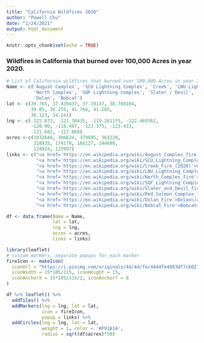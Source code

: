 ```yaml
---
title: "California Wildfires 2020"
author: "Powell Chu"
date: "1/24/2021"
output: html_document
---
```


```r
knitr::opts_chunk$set(echo = TRUE)
```


### Wildfires in California that burned over 100,000 Acres in year 2020.

```r

# List of California wildfires that burned over 100,000 Acres in year 2020
Name <- c('August Complex', 'SCU Lightning Complex', 'Creek', 'LNU Lightning Complex', 
          'North Complex', 'SQF Lightning Complex', 'Slater / Devil', 'Red Salmon Complex',
          'Dolan', 'Bobcat')
lat <- c(39.765, 37.439437, 37.19147, 38.700104, 
         39.85, 36.255, 41.766, 41.185, 
         36.123, 34.241)
lng <- c(-122.673, -121.30435, -119.261175, -122.469362, 
         -120.96, -118.497, -123.375, -123.433,
         -121.602, -117.868)
acres <-c(1032648, 396624, 379895, 363220, 
          318935, 174178, 166127, 144698, 
          124924, 115997)
links <- c("<a href='https://en.wikipedia.org/wiki/August_Complex_fire'>August Complex</a>",
           "<a href='https://en.wikipedia.org/wiki/SCU_Lightning_Complex_fires'>SCU Lightning Complex</a>",
           "<a href='https://en.wikipedia.org/wiki/Creek_Fire_(2020)'>Creek</a>",
           "<a href='https://en.wikipedia.org/wiki/LNU_Lightning_Complex_fires'>LNU Lightning Complex</a>",
           "<a href='https://en.wikipedia.org/wiki/North_Complex_fire'>North Complex</a>",
           "<a href='https://en.wikipedia.org/wiki/SQF_Lightning_Complex_fires'>SQF Lightning Complex</a>",
           "<a href='https://en.wikipedia.org/wiki/Slater_and_Devil_fires'>Slater / Devil</a>",
           "<a href='https://en.wikipedia.org/wiki/Red_Salmon_Complex_fire'>Red Salmon Complex</a>",
           "<a href='https://en.wikipedia.org/wiki/Dolan_Fire'>Dolan</a>",
           "<a href='https://en.wikipedia.org/wiki/Bobcat_Fire'>Bobcat</a>")

df <- data.frame(Name = Name,
                 lat = lat,
                 lng = lng,
                 acres = acres,
                 links = links)

library(leaflet)
# custom markers, separate popups for each marker
fireIcon <- makeIcon(
  iconUrl = "https://i.pinimg.com/originals/44/4d/fe/444dfe4803df7c60219454289f425797.png",
  iconWidth = 15*105/115, iconHeight = 15,
  iconAnchorX = 15*105/115/2, iconAnchorY = 8
)

df %>% leaflet() %>%
  addTiles() %>%
  addMarkers(lng = lng, lat = lat,
             icon = fireIcon,
             popup = links) %>%
  addCircles(lng = lng, lat = lat,
             weight = 1, color = '#F91A1A',
             radius = sqrt(df$acres)*50)
```


